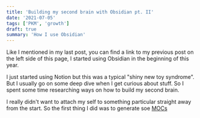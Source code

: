 ```yaml
---
title: 'Building my second brain with Obsidian pt. II'
date: '2021-07-05'
tags: ['PKM', 'growth']
draft: true
summary: 'How I use Obsidian'
---
```


Like I mentioned in my last post, you can find a link to my previous post on the left side of this page, I started using Obsidian in the beginning of this year.

I just started using Notion but this was a typical "shiny new toy syndrome". But I usually go on some deep dive when I get curious about stuff. So I spent some time researching ways on how to build my second brain.

I really didn't want to attach my self to something particular straight away from the start. So the first thing I did was to generate soe [MOCs]()
